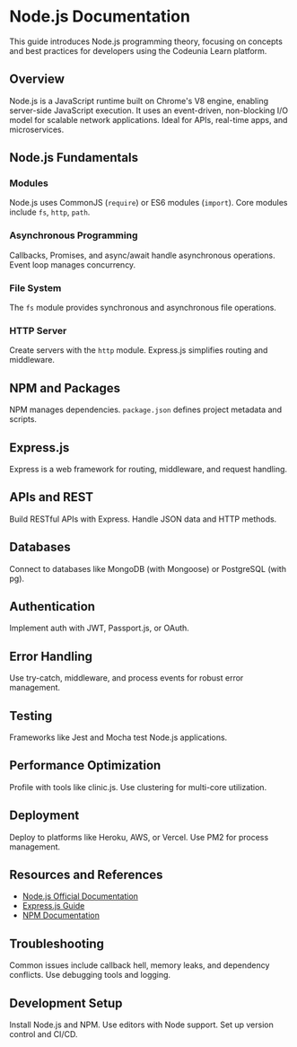 # Node.js Documentation

This guide introduces Node.js programming theory, focusing on concepts and best practices for developers using the Codeunia Learn platform.

## Overview

Node.js is a JavaScript runtime built on Chrome's V8 engine, enabling server-side JavaScript execution. It uses an event-driven, non-blocking I/O model for scalable network applications. Ideal for APIs, real-time apps, and microservices.

## Node.js Fundamentals

### Modules

Node.js uses CommonJS (`require`) or ES6 modules (`import`). Core modules include `fs`, `http`, `path`.

### Asynchronous Programming

Callbacks, Promises, and async/await handle asynchronous operations. Event loop manages concurrency.

### File System

The `fs` module provides synchronous and asynchronous file operations.

### HTTP Server

Create servers with the `http` module. Express.js simplifies routing and middleware.

## NPM and Packages

NPM manages dependencies. `package.json` defines project metadata and scripts.

## Express.js

Express is a web framework for routing, middleware, and request handling.

## APIs and REST

Build RESTful APIs with Express. Handle JSON data and HTTP methods.

## Databases

Connect to databases like MongoDB (with Mongoose) or PostgreSQL (with pg).

## Authentication

Implement auth with JWT, Passport.js, or OAuth.

## Error Handling

Use try-catch, middleware, and process events for robust error management.

## Testing

Frameworks like Jest and Mocha test Node.js applications.

## Performance Optimization

Profile with tools like clinic.js. Use clustering for multi-core utilization.

## Deployment

Deploy to platforms like Heroku, AWS, or Vercel. Use PM2 for process management.

## Resources and References

- [Node.js Official Documentation](https://nodejs.org/en/docs/)
- [Express.js Guide](https://expressjs.com/en/guide/)
- [NPM Documentation](https://docs.npmjs.com/)

## Troubleshooting

Common issues include callback hell, memory leaks, and dependency conflicts. Use debugging tools and logging.

## Development Setup

Install Node.js and NPM. Use editors with Node support. Set up version control and CI/CD.
